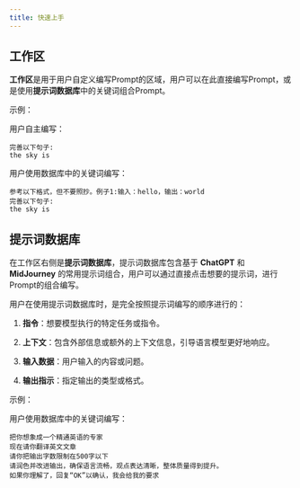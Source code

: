 ```yaml
---
title: 快速上手
---
```


## 工作区

**工作区**是用于用户自定义编写Prompt的区域，用户可以在此直接编写Prompt，或是使用**提示词数据库**中的关键词组合Prompt。

示例：

用户自主编写：
```
完善以下句子:
the sky is
```

用户使用数据库中的关键词编写：
```
参考以下格式，但不要照抄。例子1:输入：hello，输出：world
完善以下句子:
the sky is
```

## 提示词数据库

在工作区右侧是**提示词数据库**，提示词数据库包含基于 **ChatGPT** 和 **MidJourney** 的常用提示词组合，用户可以通过直接点击想要的提示词，进行Prompt的组合编写。

用户在使用提示词数据库时，是完全按照提示词编写的顺序进行的：

1. **指令**：想要模型执行的特定任务或指令。

2. **上下文**：包含外部信息或额外的上下文信息，引导语言模型更好地响应。

3. **输入数据**：用户输入的内容或问题。

4. **输出指示**：指定输出的类型或格式。

示例：

用户使用数据库中的关键词编写：
```
把你想象成一个精通英语的专家
现在请你翻译英文文章
请你把输出字数限制在500字以下
请润色并改进输出，确保语言流畅，观点表达清晰，整体质量得到提升。
如果你理解了，回复“OK”以确认，我会给我的要求
```